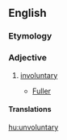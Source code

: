 ==English==

===Etymology===
{{prefix|un|voluntary|lang=en}}

===Adjective===
{{en-adj}}

# {{lb|en|archaic}} [[involuntary]]
#* {{rfdate}} [[Fuller]]

====Translations====
{{trans-see|involuntary}}

[[hu:unvoluntary]]